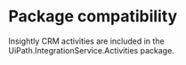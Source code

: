 ﻿# Package compatibility

Insightly CRM activities are included in the
                UiPath.IntegrationService.Activities package.




|  |
| ---

